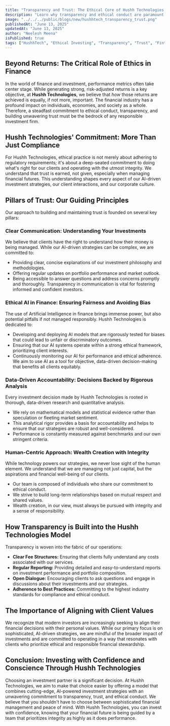 ```yaml
---
title: "Transparency and Trust: The Ethical Core of Hushh Technologies' Investment Model"
description: "Learn why transparency and ethical conduct are paramount at Hushh Technologies and how these principles are embedded in our AI-driven investment strategies."
image: "../../../public/blogs/new/hushhtech_transparency_trust.png"
publishedAt: "June 13, 2025"
updatedAt: "June 13, 2025"
author: "Neelesh Meena"
isPublished: true
tags: ["HushhTech", "Ethical Investing", "Transparency", "Trust", "Fintech", "Corporate Responsibility"]
---
```


## Beyond Returns: The Critical Role of Ethics in Finance

In the world of finance and investment, performance metrics often take center stage. While generating strong, risk-adjusted returns is a key objective, at **Hushh Technologies**, we believe that *how* those returns are achieved is equally, if not more, important. The financial industry has a profound impact on individuals, economies, and society as a whole. Therefore, a steadfast commitment to ethical conduct, transparency, and building unwavering trust must be the bedrock of any responsible investment firm.

## Hushh Technologies' Commitment: More Than Just Compliance

For Hushh Technologies, ethical practice is not merely about adhering to regulatory requirements; it's about a deep-seated commitment to doing what's right for our clients and operating with the utmost integrity. We understand that trust is earned, not given, especially when managing financial futures. This understanding shapes every aspect of our AI-driven investment strategies, our client interactions, and our corporate culture.

## Pillars of Trust: Our Guiding Principles

Our approach to building and maintaining trust is founded on several key pillars:

### Clear Communication: Understanding Your Investments
We believe that clients have the right to understand how their money is being managed. While our AI-driven strategies can be complex, we are committed to:
*   Providing clear, concise explanations of our investment philosophy and methodologies.
*   Offering regular updates on portfolio performance and market outlook.
*   Being accessible to answer questions and address concerns promptly and thoroughly.
Transparency in communication is vital for fostering informed and confident investors.

### Ethical AI in Finance: Ensuring Fairness and Avoiding Bias
The use of Artificial Intelligence in finance brings immense power, but also potential pitfalls if not managed responsibly. Hushh Technologies is dedicated to:
*   Developing and deploying AI models that are rigorously tested for biases that could lead to unfair or discriminatory outcomes.
*   Ensuring that our AI systems operate within a strong ethical framework, prioritizing client interests.
*   Continuously monitoring our AI for performance and ethical adherence.
We aim to use AI as a tool for objective, data-driven decision-making that benefits all clients equitably.

### Data-Driven Accountability: Decisions Backed by Rigorous Analysis
Every investment decision made by Hushh Technologies is rooted in thorough, data-driven research and quantitative analysis.
*   We rely on mathematical models and statistical evidence rather than speculation or fleeting market sentiment.
*   This analytical rigor provides a basis for accountability and helps to ensure that our strategies are robust and well-considered.
*   Performance is constantly measured against benchmarks and our own stringent criteria.

### Human-Centric Approach: Wealth Creation with Integrity
While technology powers our strategies, we never lose sight of the human element. We understand that we are managing not just capital, but the aspirations and financial well-being of our clients.
*   Our team is composed of individuals who share our commitment to ethical conduct.
*   We strive to build long-term relationships based on mutual respect and shared values.
*   Wealth creation, in our view, must always be pursued with integrity and a sense of responsibility.

## How Transparency is Built into the Hushh Technologies Model

Transparency is woven into the fabric of our operations:
*   **Clear Fee Structures:** Ensuring that clients fully understand any costs associated with our services.
*   **Regular Reporting:** Providing detailed and easy-to-understand reports on investment performance and portfolio composition.
*   **Open Dialogue:** Encouraging clients to ask questions and engage in discussions about their investments and our strategies.
*   **Adherence to Best Practices:** Committing to the highest industry standards for compliance and ethical conduct.

## The Importance of Aligning with Client Values

We recognize that modern investors are increasingly seeking to align their financial decisions with their personal values. While our primary focus is on sophisticated, AI-driven strategies, we are mindful of the broader impact of investments and are committed to operating in a way that resonates with clients who prioritize ethical and responsible financial stewardship.

## Conclusion: Investing with Confidence and Conscience Through Hushh Technologies

Choosing an investment partner is a significant decision. At Hushh Technologies, we aim to make that choice easier by offering a model that combines cutting-edge, AI-powered investment strategies with an unwavering commitment to transparency, trust, and ethical conduct. We believe that you shouldn't have to choose between sophisticated financial management and peace of mind. With Hushh Technologies, you can invest with confidence, knowing that your financial future is being guided by a team that prioritizes integrity as highly as it does performance.